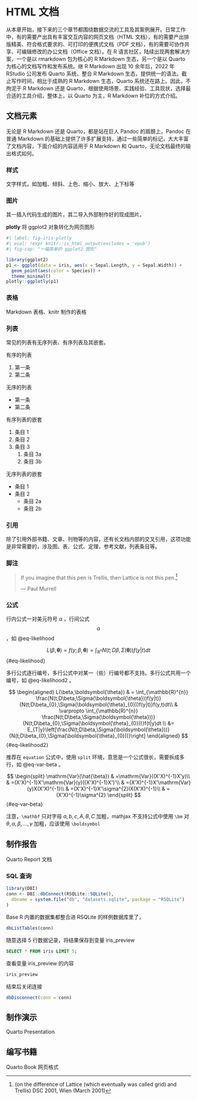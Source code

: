 # HTML 文档 {#sec-documents-html}

从本章开始，接下来的三个章节都围绕数据交流的工具及其案例展开。日常工作中，有的需要产出具有丰富交互内容的网页文档（HTML 文档），有的需要产出排版精美、符合格式要求的、可打印的便携式文档（PDF 文档），有的需要可协作共享、可编辑修改的办公文档（Office 文档）。在 R 语言社区，陆续出现两套解决方案，一个是以 rmarkdown 包为核心的 R Markdown 生态，另一个是以 Quarto 为核心的文档写作和发布系统。继 R Markdown 出现 10 余年后，2022 年 RStudio 公司发布 Quarto 系统，整合 R Markdown 生态，提供统一的语法。截止写作时间，相比于成熟的 R Markdown 生态，Quarto 系统还在路上。因此，不拘泥于 R Markdown 还是 Quarto，根据使用场景、实践经验、工具现状，选择最合适的工具介绍，整体上，以 Quarto 为主，R Markdown 补位的方式介绍。

## 文档元素 {#sec-doc-elements}

无论是 R Markdown 还是 Quarto，都是站在巨人 Pandoc 的肩膀上，Pandoc 在普通 Markdown 的基础上提供了许多扩展支持，通过一些简单的标记，大大丰富了文档内容，下面介绍的内容适用于 R Markdown 和 Quarto，无论文档最终的输出格式如何。

### 样式 {#sec-doc-style}

文字样式，如加粗、倾斜、上色、缩小、放大、上下标等

### 图片 {#sec-doc-figure}

其一插入代码生成的图片，其二导入外部制作好的现成图片。

**plotly** 将 ggplot2 对象转化为网页图形

```r
#| label: fig-iris-plotly
#| eval: !expr knitr::is_html_output(excludes = 'epub')
#| fig-cap: "一幅简单的 ggplot2 图形"

library(ggplot2)
p1 <- ggplot(data = iris, aes(x = Sepal.Length, y = Sepal.Width)) +
  geom_point(aes(color = Species)) +
  theme_minimal()
plotly::ggplotly(p1)
```

### 表格 {#sec-doc-table}

Markdown 表格、knitr 制作的表格

### 列表 {#sec-doc-list}

常见的列表有无序列表、有序列表及其嵌套。

有序的列表

1.  第一条
2.  第二条

无序的列表

-   第一条
-   第二条

有序列表的嵌套

1.  条目 1
2.  条目 2
3.  条目 3
    1.  条目 3a
    2.  条目 3b

无序列表的嵌套

-   条目 1
-   条目 2
    -   条目 2a
    -   条目 2b

### 引用 {#sec-doc-cross-references}

除了引用外部书籍、文章、刊物等的内容，还有长文档内部的交叉引用，这项功能是非常需要的，涉及图、表、公式、定理，参考文献，列表条目等。

### 脚注 {#sec-doc-footnote}

> If you imagine that this pen is Trellis, then Lattice is not this pen.[^documents-html-1]
>
> --- Paul Murrell

[^documents-html-1]: (on the difference of Lattice (which eventually was called grid) and Trellis) DSC 2001, Wien (March 2001)

### 公式 {#sec-doc-math}

行内公式一对美元符号 $\alpha$ ，行间公式 $$\alpha$$ ，如 @eq-likelihood

$$
L(\beta,\boldsymbol{\theta}) = f(y;\beta,\boldsymbol{\theta}) = \int_{\mathbb{R}^{n}}N(t;D\beta,\Sigma(\boldsymbol{\theta}))f(y|t)dt 
$$ {#eq-likelihood}

多行公式逐行编号，多行公式中对某一（些）行编号都不支持。多行公式共用一个编号，如 @eq-likelihood2 。

$$
\begin{aligned}
L(\beta,\boldsymbol{\theta})
& = \int_{\mathbb{R}^{n}} \frac{N(t;D\beta,\Sigma(\boldsymbol{\theta}))f(y|t)}{N(t;D\beta_{0},\Sigma(\boldsymbol{\theta}_{0}))f(y|t)}f(y,t)dt\\
& \varpropto \int_{\mathbb{R}^{n}} \frac{N(t;D\beta,\Sigma(\boldsymbol{\theta}))}{N(t;D\beta_{0},\Sigma(\boldsymbol{\theta}_{0}))}f(t|y)dt \\
&= E_{T|y}\left[\frac{N(t;D\beta,\Sigma(\boldsymbol{\theta}))}{N(t;D\beta_{0},\Sigma(\boldsymbol{\theta}_{0}))}\right] 
\end{aligned}
$$ {#eq-likelihood2}

推荐在 `equation` 公式中，使用 `split` 环境，意思是一个公式很长，需要拆成多行，如 @eq-var-beta 。

$$
\begin{split}
\mathrm{Var}(\hat{\beta}) & =\mathrm{Var}((X'X)^{-1}X'y)\\
 & =(X'X)^{-1}X'\mathrm{Var}(y)((X'X)^{-1}X')'\\
 & =(X'X)^{-1}X'\mathrm{Var}(y)X(X'X)^{-1}\\
 & =(X'X)^{-1}X'\sigma^{2}IX(X'X)^{-1}\\
 & =(X'X)^{-1}\sigma^{2}
\end{split}
$$ {#eq-var-beta}

注意，`\mathbf` 只对字母 $a,b,c,A,B,C$ 加粗，mathjax 不支持公式中使用 `\bm` 对 $\theta,\alpha,\beta,\ldots,\gamma$ 加粗，应该使用 `\boldsymbol`

## 制作报告 {#sec-quarto-report}

Quarto Report 文档

### SQL 查询 {#sec-sql-query}

```r
library(DBI)
conn <- DBI::dbConnect(RSQLite::SQLite(),
  dbname = system.file("db", "datasets.sqlite", package = "RSQLite")
)
```

Base R 内置的数据集都整合进 RSQLite 的样例数据库里了，

```r
dbListTables(conn)
```

随意选择 5 行数据记录，将结果保存到变量 iris_preview

```sql
SELECT * FROM iris LIMIT 5;
```

查看变量 iris_preview 的内容

```r
iris_preview
```

结束后关闭连接

```r
dbDisconnect(conn = conn)
```

## 制作演示 {#sec-quarto-presentation}

Quarto Presentation

## 编写书籍 {#sec-quarto-book}

Quarto Book 网页格式
